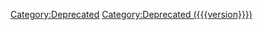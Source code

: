 [[Category:Deprecated]]
[[Category:Deprecated ({{{version}}})]]

{{Warning Box|
  text = This is deprecated as of {{{version}}}.
}}